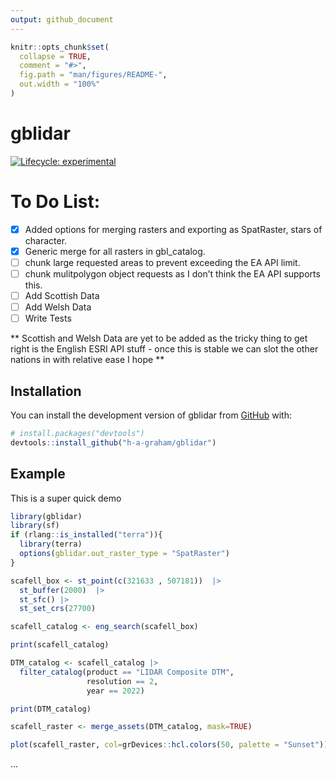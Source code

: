 ```yaml
---
output: github_document
---
```


<!-- README.md is generated from README.Rmd. Please edit that file -->

```r
knitr::opts_chunk$set(
  collapse = TRUE,
  comment = "#>",
  fig.path = "man/figures/README-",
  out.width = "100%"
)
```

# gblidar

<!-- badges: start -->
[![Lifecycle: experimental](https://img.shields.io/badge/lifecycle-experimental-orange.svg)](https://lifecycle.r-lib.org/articles/stages.html#experimental)
<!-- badges: end -->

# To Do List:

- [x]  Added options for merging rasters and exporting as SpatRaster, stars of character.
- [x]  Generic merge for all rasters in gbl_catalog.
- [ ]  chunk large requested areas to prevent exceeding the EA API limit.
- [ ]  chunk mulitpolygon object requests as I don't think the EA API supports this.
- [ ]  Add Scottish Data
- [ ]  Add Welsh Data
- [ ]  Write Tests

** Scottish and Welsh Data are yet to be added as the tricky thing to get right 
is the English ESRI API stuff - once this is stable we can slot the other nations
in with relative ease I hope **


## Installation

You can install the development version of gblidar from [GitHub](https://github.com/) with:

``` r
# install.packages("devtools")
devtools::install_github("h-a-graham/gblidar")
```

## Example

This is a super quick demo

```r
library(gblidar)
library(sf)
if (rlang::is_installed("terra")){
  library(terra)
  options(gblidar.out_raster_type = "SpatRaster")
}

scafell_box <- st_point(c(321633 , 507181))  |>
  st_buffer(2000)  |>
  st_sfc() |>
  st_set_crs(27700)

scafell_catalog <- eng_search(scafell_box)

print(scafell_catalog)

DTM_catalog <- scafell_catalog |>
  filter_catalog(product == "LIDAR Composite DTM",
                 resolution == 2,
                 year == 2022)

print(DTM_catalog)

scafell_raster <- merge_assets(DTM_catalog, mask=TRUE)

plot(scafell_raster, col=grDevices::hcl.colors(50, palette = "Sunset"))


```

...
